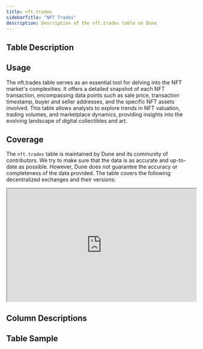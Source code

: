 ```yaml
---
title: nft.trades
sidebarTitle: "NFT Trades"
description: Description of the nft.trades table on Dune
---
```


## Table Description

<Description />

## Usage

The nft.trades table serves as an essential tool for delving into the NFT market's complexities. It offers a detailed snapshot of each NFT transaction, encompassing data points such as sale price, transaction timestamp, buyer and seller addresses, and the specific NFT assets involved. This table allows analysts to explore trends in NFT valuation, trading volumes, and marketplace dynamics, providing insights into the evolving landscape of digital collectibles and art.

## Coverage 

The `nft.trades` table is maintained by Dune and its community of contributors. We try to make sure that the data is as accurate and up-to-date as possible. However, Dune does not guarantee the accuracy or completeness of the data provided. The table covers the following decentralized exchanges and their versions:

<div>
  <iframe
    src="https://dune.com/embeds/3457808/5810746/"
    width="100%"
    height="300px"
  ></iframe>
</div>




## Column Descriptions


<ColumnDescriptions tableSchema="nft" tableName="trades" />

## Table Sample


<TableSample tableSchema="nft" tableName="trades" />